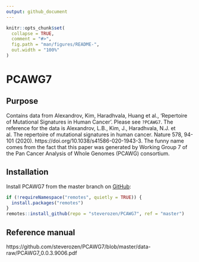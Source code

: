 ```yaml
---
output: github_document
---
```


<!-- README.md is generated from README.Rmd. Please edit that file -->

```r
knitr::opts_chunk$set(
  collapse = TRUE,
  comment = "#>",
  fig.path = "man/figures/README-",
  out.width = "100%"
)
```
# PCAWG7

## Purpose

Contains data from Alexandrov, Kim, Haradhvala, Huang et al.,
   'Repertoire of Mutational Signatures in Human Cancer'. Please see `?PCAWG7`.
    The reference for the data is Alexandrov, L.B., Kim, J., 
    Haradhvala, N.J. et al. The repertoire of mutational signatures 
    in human cancer. Nature 578, 94-101 (2020).
    https://doi.org/10.1038/s41586-020-1943-3. The funny name
    comes from the fact that this paper was generated by
    Working Group 7 of the Pan Cancer Analysis of Whole Genomes
    (PCAWG) consortium.

## Installation

Install PCAWG7 from the master branch on [GitHub](https://github.com/):

``` r
if (!requireNamespace("remotes", quietly = TRUE)) {
  install.packages("remotes")
}
remotes::install_github(repo = "steverozen/PCAWG7", ref = "master")
```

## Reference manual

https://github.com/steverozen/PCAWG7/blob/master/data-raw/PCAWG7_0.0.3.9006.pdf
